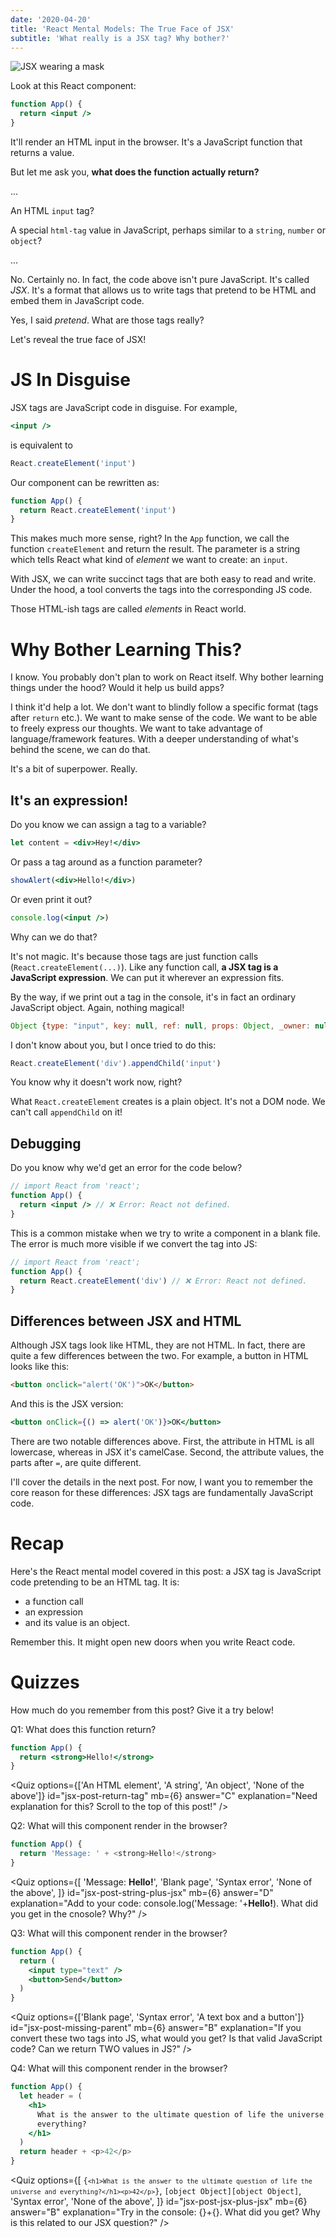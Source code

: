 ```yaml
---
date: '2020-04-20'
title: 'React Mental Models: The True Face of JSX'
subtitle: 'What really is a JSX tag? Why bother?'
---
```



![JSX wearing a mask](./jsx-wear-mask.png)

Look at this React component:

```jsx
function App() {
  return <input />
}
```

It'll render an HTML input in the browser. It's a JavaScript function that returns a value.

But let me ask you, **what does the function actually return?**

...

An HTML `input` tag?

A special `html-tag` value in JavaScript, perhaps similar to a `string`, `number` or `object`?

...

No. Certainly no. In fact, the code above isn't pure JavaScript. It's called _JSX_. It's a format that allows us to write tags that pretend to be HTML and embed them in JavaScript code.

Yes, I said _pretend_. What are those tags really?

Let's reveal the true face of JSX!

# JS In Disguise

JSX tags are JavaScript code in disguise. For example,

```jsx
<input />
```

is equivalent to

```jsx
React.createElement('input')
```

Our component can be rewritten as:

```jsx
function App() {
  return React.createElement('input')
}
```

This makes much more sense, right? In the `App` function, we call the function `createElement` and return the result. The parameter is a string which tells React what kind of _element_ we want to create: an `input`.

With JSX, we can write succinct tags that are both easy to read and write. Under the hood, a tool converts the tags into the corresponding JS code.

Those HTML-ish tags are called _elements_ in React world.

# Why Bother Learning This?

I know. You probably don't plan to work on React itself. Why bother learning things under the hood? Would it help us build apps?

I think it'd help a lot. We don't want to blindly follow a specific format (tags after `return` etc.). We want to make sense of the code. We want to be able to freely express our thoughts. We want to take advantage of language/framework features. With a deeper understanding of what's behind the scene, we can do that.

It's a bit of superpower. Really.

## It's an expression!

Do you know we can assign a tag to a variable?

```jsx
let content = <div>Hey!</div>
```

Or pass a tag around as a function parameter?

```jsx
showAlert(<div>Hello!</div>)
```

Or even print it out?

```jsx
console.log(<input />)
```

Why can we do that?

It's not magic. It's because those tags are just function calls (`React.createElement(...)`). Like any function call, **a JSX tag is a JavaScript expression**. We can put it wherever an expression fits.

By the way, if we print out a tag in the console, it's in fact an ordinary JavaScript object. Again, nothing magical!

```js
Object {type: "input", key: null, ref: null, props: Object, _owner: null}
```

I don't know about you, but I once tried to do this:

```jsx
React.createElement('div').appendChild('input')
```

You know why it doesn't work now, right?

What `React.createElement` creates is a plain object. It's not a DOM node. We can't call `appendChild` on it!

## Debugging

Do you know why we'd get an error for the code below?

```jsx
// import React from 'react';
function App() {
  return <input /> // ❌ Error: React not defined.
}
```

This is a common mistake when we try to write a component in a blank file. The error is much more visible if we convert the tag into JS:

```jsx
// import React from 'react';
function App() {
  return React.createElement('div') // ❌ Error: React not defined.
}
```

## Differences between JSX and HTML

Although JSX tags look like HTML, they are not HTML. In fact, there are quite a few differences between the two. For example, a button in HTML looks like this:

```html
<button onclick="alert('OK')">OK</button>
```

And this is the JSX version:

```jsx
<button onClick={() => alert('OK')}>OK</button>
```

There are two notable differences above. First, the attribute in HTML is all lowercase, whereas in JSX it's camelCase. Second, the attribute values, the parts after `=`, are quite different.

I'll cover the details in the next post. For now, I want you to remember the core reason for these differences: JSX tags are fundamentally JavaScript code.

# Recap

Here's the React mental model covered in this post: a JSX tag is JavaScript code pretending to be an HTML tag. It is:

- a function call
- an expression
- and its value is an object.

Remember this. It might open new doors when you write React code.

# Quizzes

How much do you remember from this post? Give it a try below!

Q1: What does this function return?

```jsx
function App() {
  return <strong>Hello!</strong>
}
```

<Quiz
  options={['An HTML element', 'A string', 'An object', 'None of the above']}
  id="jsx-post-return-tag"
  mb={6}
  answer="C"
  explanation="Need explanation for this? Scroll to the top of this post!"
/>

Q2: What will this component render in the browser?

```jsx
function App() {
  return 'Message: ' + <strong>Hello!</strong>
}
```

<Quiz
  options={[
    'Message: <strong>Hello!</strong>',
    'Blank page',
    'Syntax error',
    'None of the above',
  ]}
  id="jsx-post-string-plus-jsx"
  mb={6}
  answer="D"
  explanation="Add to your code: console.log('Message: '+<strong>Hello!</strong>). What did you get in the cnosole? Why?"
/>

Q3: What will this component render in the browser?

```jsx
function App() {
  return (
    <input type="text" />
    <button>Send</button>
  )
}
```

<Quiz
  options={['Blank page', 'Syntax error', 'A text box and a button']}
  id="jsx-post-missing-parent"
  mb={6}
  answer="B"
  explanation="If you convert these two tags into JS, what would you get? Is that valid JavaScript code? Can we return TWO values in JS?"
/>

Q4: What will this component render in the browser?

```jsx
function App() {
  let header = (
    <h1>
      What is the answer to the ultimate question of life the universe and
      everything?
    </h1>
  )
  return header + <p>42</p>
}
```

<Quiz
  options={[
    <code>{`<h1>What is the answer to the ultimate question of life the universe and everything?</h1><p>42</p>`}</code>,
    <code>[object Object][object Object]</code>,
    'Syntax error',
    'None of the above',
  ]}
  id="jsx-post-jsx-plus-jsx"
  mb={6}
  answer="B"
  explanation="Try in the console: {}+{}. What did you get? Why is this related to our JSX question?"
/>
